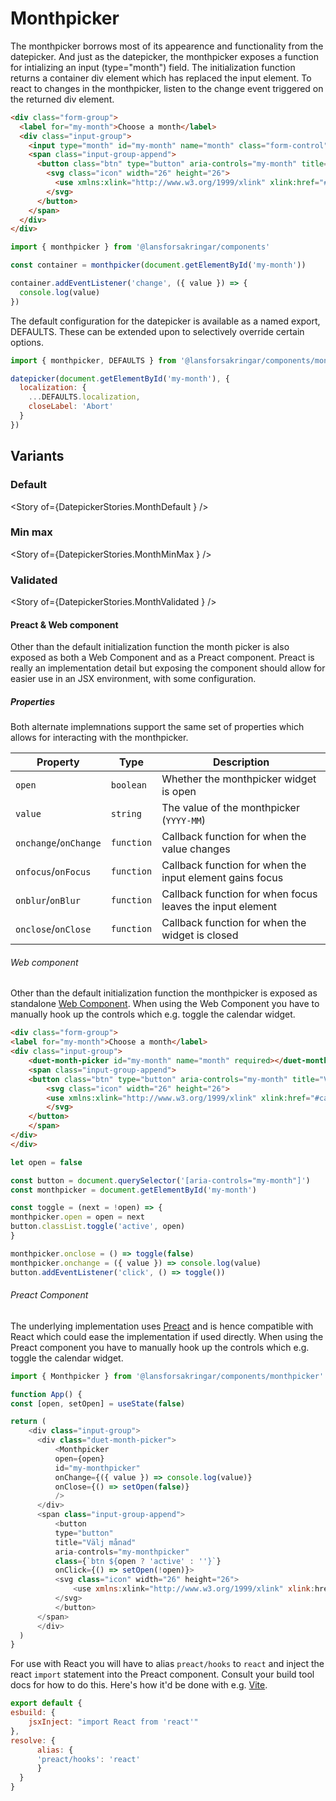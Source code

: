 
<Meta of={DatepickerStories} name="Monthpicker"/>

# Monthpicker <Badges of={DatepickerStories} right />
The monthpicker borrows most of its appearence and functionality from the datepicker. And just as the datepicker, the monthpicker exposes a function for intializing an input (type="month") field. The initialization function returns a container div element which has replaced the input element. To react to changes in the monthpicker, listen to the change event triggered on the returned div element.

```html
<div class="form-group">
  <label for="my-month">Choose a month</label>
  <div class="input-group">
    <input type="month" id="my-month" name="month" class="form-control" required />
    <span class="input-group-append">
      <button class="btn" type="button" aria-controls="my-month" title="Välj månad">
        <svg class="icon" width="26" height="26">
          <use xmlns:xlink="http://www.w3.org/1999/xlink" xlink:href="#calendar-26"></use>
        </svg>
      </button>
    </span>
  </div>
</div>
```

```javascript
import { monthpicker } from '@lansforsakringar/components'

const container = monthpicker(document.getElementById('my-month'))

container.addEventListener('change', ({ value }) => {
  console.log(value)
})
```

The default configuration for the datepicker is available as a named export, DEFAULTS. These can be extended upon to selectively override certain options.

```javascript
import { monthpicker, DEFAULTS } from '@lansforsakringar/components/monthpicker'

datepicker(document.getElementById('my-month'), {
  localization: {
    ...DEFAULTS.localization,
    closeLabel: 'Abort'
  }
})
```

## Variants

### Default
<Story of={DatepickerStories.MonthDefault } />

### Min max
<Story of={DatepickerStories.MonthMinMax } />

### Validated
<Story of={DatepickerStories.MonthValidated } />

#### Preact & Web component
Other than the default initialization function the month picker is also exposed as both a Web Component and as a Preact component. Preact is really an implementation detail but exposing the component should allow for easier use in an JSX environment, with some configuration.

##### Properties
Both alternate implemnations support the same set of properties which allows for interacting with the monthpicker.

| Property | Type | Description |
| --- | --- | --- |
| `open` | `boolean` | Whether the monthpicker widget is open |
| `value` | `string` | The value of the monthpicker (`YYYY-MM`) |
| `onchange`/`onChange` | `function` | Callback function for when the value changes |
| `onfocus`/`onFocus` | `function` | Callback function for when the input element gains focus |
| `onblur`/`onBlur` | `function` | Callback function for when focus leaves the input element |
| `onclose`/`onClose` | `function` | Callback function for when the widget is closed |

###### Web component
Other than the default initialization function the monthpicker is exposed as standalone [Web Component](https://developer.mozilla.org/en-US/docs/Web/Web_Components). When using the Web Component you have to manually hook up the controls which e.g. toggle the calendar widget.

```html
<div class="form-group">
<label for="my-month">Choose a month</label>
<div class="input-group">
    <duet-month-picker id="my-month" name="month" required></duet-month-picker>
    <span class="input-group-append">
    <button class="btn" type="button" aria-controls="my-month" title="Välj månad">
        <svg class="icon" width="26" height="26">
        <use xmlns:xlink="http://www.w3.org/1999/xlink" xlink:href="#calendar-26"></use>
        </svg>
    </button>
    </span>
</div>
</div>
```

```javascript
let open = false

const button = document.querySelector('[aria-controls="my-month"]')
const monthpicker = document.getElementById('my-month')

const toggle = (next = !open) => {
monthpicker.open = open = next
button.classList.toggle('active', open)
}

monthpicker.onclose = () => toggle(false)
monthpicker.onchange = ({ value }) => console.log(value)
button.addEventListener('click', () => toggle())
```

###### Preact Component
The underlying implementation uses [Preact](https://preactjs.com/) and is hence compatible with React which could ease the implementation if used directly. When using the Preact component you have to manually hook up the controls which e.g. toggle the calendar widget.

```javascript
import { Monthpicker } from '@lansforsakringar/components/monthpicker'

function App() {
const [open, setOpen] = useState(false)

return (
    <div class="input-group">
      <div class="duet-month-picker">
          <Monthpicker
          open={open}
          id="my-monthpicker"
          onChange={({ value }) => console.log(value)}
          onClose={() => setOpen(false)}
          />
      </div>
      <span class="input-group-append">
          <button
          type="button"
          title="Välj månad"
          aria-controls="my-monthpicker"
          class={`btn ${open ? 'active' : ''}`}
          onClick={() => setOpen(!open)}>
          <svg class="icon" width="26" height="26">
              <use xmlns:xlink="http://www.w3.org/1999/xlink" xlink:href="#calendar-26"></use>
          </svg>
          </button>
      </span>
      </div>
  )
}
```

For use with React you will have to alias `preact/hooks` to `react` and inject the react `import` statement into the Preact component. Consult your build tool docs for how to do this. Here's how it'd be done with e.g. [Vite](https://vitejs.dev/).

```javascript
export default {
esbuild: {
    jsxInject: "import React from 'react'"
},
resolve: {
      alias: {
      'preact/hooks': 'react'
      }
  }
}
```
